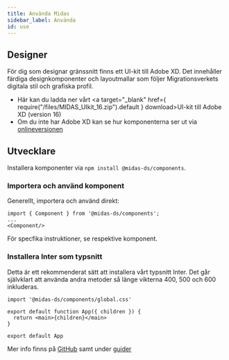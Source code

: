 ```yaml
---
title: Använda Midas
sidebar_label: Använda
id: use
---
```


## Designer

För dig som designar gränssnitt finns ett UI-kit till Adobe XD. Det innehåller färdiga designkomponenter och layoutmallar som följer Migrationsverkets digitala stil och grafiska profil.

- Här kan du ladda ner vårt <a target="\_blank" href={ require("/files/MIDAS_UIkit_16.zip").default } download>UI-kit till Adobe XD (version 16)</a>
- Om du inte har Adobe XD kan se hur komponenterna ser ut via [onlineversionen](https://xd.adobe.com/view/95ad014c-2540-44e2-9adf-5ad4c8751bbd-c0fe/?hints=off)

## Utvecklare

Installera komponenter via `npm install @midas-ds/components`.

### Importera och använd komponent

Generellt, importera och använd direkt:

```tsx
import { Component } from '@midas-ds/components';
...
<Component/>
```

För specfika instruktioner, se respektive komponent.

### Installera Inter som typsnitt

Detta är ett rekommenderat sätt att installera vårt typsnitt Inter. Det går självklart att använda andra metoder så länge vikterna 400, 500 och 600 inkluderas.

```tsx {1} title="App.tsx (rootfilen i din app)"
import '@midas-ds/components/global.css'

export default function App({ children }) {
  return <main>{children}</main>
}

export default App
```

Mer info finns på [GitHub](https://github.com/migrationsverket/midas) samt under [guider](/dev/common-issues)
